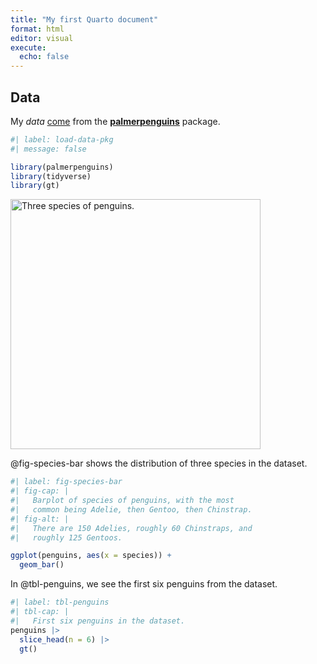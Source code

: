 ```yaml
---
title: "My first Quarto document"
format: html
editor: visual
execute: 
  echo: false
---
```


## Data

My *data* [come]{.underline} from the [**palmerpenguins**](https://allisonhorst.github.io/palmerpenguins/) package.

```r
#| label: load-data-pkg
#| message: false

library(palmerpenguins)
library(tidyverse)
library(gt)
```

[![Three species of penguins.](images/image-590340485.png){fig-alt="Illustrations of three species of penguins: Chinstrap, Gentoo, and Adelie." fig-align="center" width="400"}](https://allisonhorst.github.io/palmerpenguins/articles/art.html)

@fig-species-bar shows the distribution of three species in the dataset.

```r
#| label: fig-species-bar
#| fig-cap: |
#|   Barplot of species of penguins, with the most 
#|   common being Adelie, then Gentoo, then Chinstrap.
#| fig-alt: |
#|   There are 150 Adelies, roughly 60 Chinstraps, and 
#|   roughly 125 Gentoos.

ggplot(penguins, aes(x = species)) +
  geom_bar()
```

In @tbl-penguins, we see the first six penguins from the dataset.

```r
#| label: tbl-penguins
#| tbl-cap: |
#|   First six penguins in the dataset.
penguins |>
  slice_head(n = 6) |>
  gt()
```
